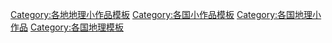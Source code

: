 {{Categories by country|nocat}}

[[Category:各地地理小作品模板|Category:各地地理小作品模板]]
[[Category:各国小作品模板|Category:各国小作品模板]]
[[Category:各国地理小作品|Category:各国地理小作品]]
[[Category:各国地理模板|Category:各国地理模板]]